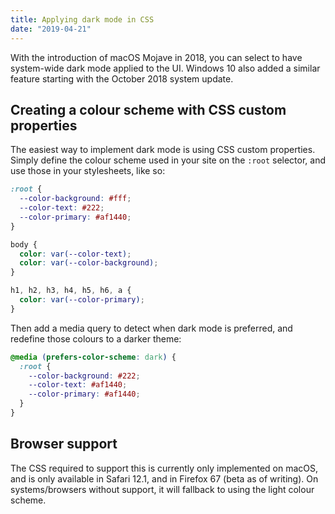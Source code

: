 ```yaml
---
title: Applying dark mode in CSS
date: "2019-04-21"
---
```


With the introduction of macOS Mojave in 2018, you can select to have
system-wide dark mode applied to the UI. Windows 10 also added a similar
feature starting with the October 2018 system update.

## Creating a colour scheme with CSS custom properties

The easiest way to implement dark mode is using CSS custom properties. Simply
define the colour scheme used in your site on the `:root` selector, and use
those in your stylesheets, like so:

```css
:root {
  --color-background: #fff;
  --color-text: #222;
  --color-primary: #af1440;
}

body {
  color: var(--color-text);
  color: var(--color-background);
}

h1, h2, h3, h4, h5, h6, a {
  color: var(--color-primary);
}
```

Then add a media query to detect when dark mode is preferred, and redefine those
colours to a darker theme:

```css
@media (prefers-color-scheme: dark) {
  :root {
    --color-background: #222;
    --color-text: #af1440;
    --color-primary: #af1440;
  }
}
```

## Browser support

The CSS required to support this is currently only implemented on macOS, and is
only available in Safari 12.1, and in Firefox 67 (beta as of writing). On
systems/browsers without support, it will fallback to using the light colour
scheme.
